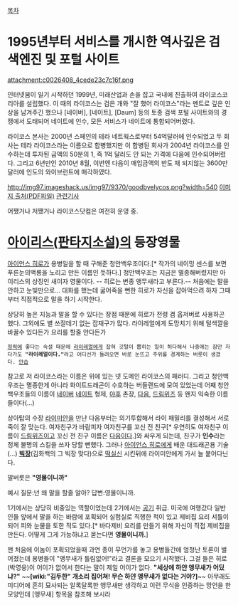 [[목차]]
= 1995년부터 서비스를 개시한 역사깊은 검색엔진 및 포털 사이트 =
attachment:c0026408_4cede23c7c16f.png

인터넷붐이 일기 시작하던 1999년, 미래산업과 손을 잡고 국내에 진출하여 라이코스코리아를 설립했다. 이 때의 라이코스는 검은 개와 "잘 했어 라이코스"라는 멘트로 깊은 인상을 남겨주긴 했으나 [네이버], [네이트], [Daum] 등의 토종 검색 포털 사이트와의 경쟁에서 도태되어 네이트에 인수, 모든 서비스가 네이트에 통합되어버렸다.

라이코스 본사는 2000년 스페인의 테라 네트웍스로부터 54억달러에 인수되었고 두 회사는 테라 라이코스라는 이름으로 합병했지만 이 합병된 회사가 2004년 라이코스를 인수하는데 투자된 금액의 50분의 1, 즉 1억 달러도 안 되는 가격에 다음에 인수되어버렸다. 그리고 6년만인 2010년 8월, 이번엔 다음이 매입금액의 반도 채 되지않는 3600만달러에 인도의 와이브런트에 매각하였다.

http://img97.imageshack.us/img97/9370/goodbyelycos.png?width=540
[http://info.daum.net/DaumInfoData/info/pdf/DaumSR_0824-1.pdf 이미지 출처(PDF파일)] [http://media.daum.net/digital/internet/view.html?cateid=1048&newsid=20100816174522117&p=mk 관련기사]

어쨌거나 저쨌거나 라이코스닷컴은 여전히 운영 중.

= [[아이리스(판타지소설)]]의 등장영물 =

[[아이언스 히로]]가 용병일을 할 때 구해준 청안백우조이다.[* 작가의 네이밍 센스를 보면 푸른눈의백룡을 노리고 만든 이름인 듯하다.] 청안백우조는 지금은 멸종해버렸지만 아이리스의 상징인 새이자 영물이다. -- 히로는 변종 앵무새라고 부른다.--
처음에는 말을 안하고 눈빛만으로... 대화를 했는데 굶어죽을 뻔한 히로가 자신을 잡아먹으려 하자 그때부터 직접적으로 말을 하기 시작한다.

상당히 높은 지능과 말을 할 수 있다는 장점 때문에 히로가 전령 겸 옵저버로 사용하곤 했다. 그외에도 별 쓰잘데기 없는 잡재구가 많다. 라이레얼에게 도망치기 위해 털색깔을 바꿀수 있다든가 요리를 할줄 안다든가

 [[정력]]에 좋다는 속설 때문에 [[라이레얼]]에게 잡혀 깃털이 뽑히는 일이 허다해서 나중에는 잠만 자다가도 '''"라이레얼이다."'''라고 어디선가 들려오면 바로 눈뜨고 주위를 경계하는 버릇이 생겼다. [[안습]]


참고로 저 라이코스라는 이름은 위에 있는 넷 도메인 라이코스의 패러디. 그리고 청안백우조는 멸종한게 아니라 화이트드래곤이 수호하는 버들랜드에 모여 있었는데 어째 청안백우조들의 이름이 [[네이버]] [[네이트]] 형제, [[야후]] 촌장, [[다음]], [[드림위즈]] 등 왠지 익숙한 이름들이다(...)

상아탑의 수장 [[라이미안]]을 만난 다음부터는 의기투합해서 라이 패밀리를 결성해서 서로 죽이 잘 맞는다. 여자친구가 바람피자 여자친구를 꼬신 전 친구[* 우연히도 여자친구 이름이 [[드림위즈]]이고 꼬신 전 친구 이름은 [[다음]]이다.]와 싸우게 되는데, 친구가 '''인수'''라는 정체 불명의 스킬을 쓰자 당할 뻔했다. 그러나 [[아이언스 히로]]에게 배운 대드래곤용 기술(...) '''[[빅장]]'''(김화백의 그 빅장 맞다)으로 [[떡실신]] 시킨뒤에 라이미안에게 가서 늘 붙어다닌다.

말버릇은 '''"영물이니까"'''

예시
질문:넌 왜 말을 할줄 알아?
답변:영물이니까.

1기에서는 상당히 비중있는 역할이었는데 2기에서는 [[공기]] 취급. 미국에 여행갔다 일반인들 앞에서 말을 하는 바람에 포획되어 실험실로 직행한 적이 있고 제비집 요리 셔틀이 되어 피와 눈물을 토한 적도 있다.[* 바다제비 요리를 만들기 위해 자신이 직접 제비집을 만든다. 어떻게 그게 가능하냐고 묻는다면 '''영물이니까.''']

맨 처음에 이놈이 포획되었을때 과연 종이 무언가를 놓고 용병들간에 엄청난 토론이 벌어졌는데 용병들이 "앵무새가 틀림없어!"라고 결론을 모으기 시작했다. 그걸 들은 히로(박영웅)이 어이가 없어서 한다는 말이 제일 어이가 없다. '''"세상에 하얀 앵무새가 어딨냐?"''' ~~'''[wiki:"김두한" 개소리 집어쳐! 무슨 하얀 앵무새가 없다는 거야?]'''~~ 아무래도 미디어에 흔히 묘사되는 알록달록한 앵무새만 생각하고 이런 무식을 인증하는 망언을 한 모양인데 [앵무새] 항목을 참조해 보시라
